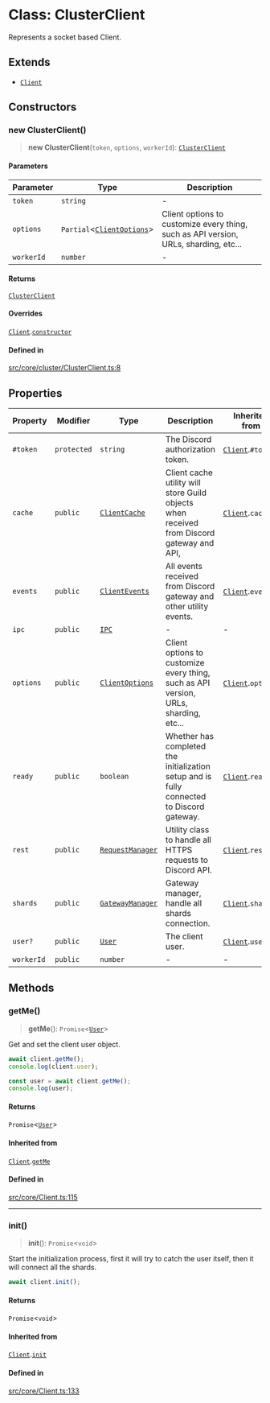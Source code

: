 # Class: ClusterClient

Represents a socket based Client.

## Extends

- [`Client`](Client.mdx)

## Constructors

### new ClusterClient()

> **new ClusterClient**(`token`, `options`, `workerId`): [`ClusterClient`](ClusterClient.mdx)

#### Parameters

| Parameter | Type | Description |
| ------ | ------ | ------ |
| `token` | `string` | - |
| `options` | `Partial`\<[`ClientOptions`](../interfaces/ClientOptions.mdx)\> | Client options to customize every thing, such as API version, URLs, sharding, etc... |
| `workerId` | `number` | - |

#### Returns

[`ClusterClient`](ClusterClient.mdx)

#### Overrides

[`Client`](Client.mdx).[`constructor`](Client.mdx#constructors)

#### Defined in

[src/core/cluster/ClusterClient.ts:8](https://github.com/devdimer/cordium.js/blob/cfa1fbbb6bea11406ac7a0f9fe16ea54d3dc8144/src/core/cluster/ClusterClient.ts#L8)

## Properties

| Property | Modifier | Type | Description | Inherited from | Defined in |
| ------ | ------ | ------ | ------ | ------ | ------ |
| `#token` | `protected` | `string` | The Discord authorization token. | [`Client`](Client.mdx).`#token` | [src/core/Client.ts:34](https://github.com/devdimer/cordium.js/blob/cfa1fbbb6bea11406ac7a0f9fe16ea54d3dc8144/src/core/Client.ts#L34) |
| `cache` | `public` | [`ClientCache`](ClientCache.mdx) | Client cache utility will store Guild objects when received from Discord gateway and API, | [`Client`](Client.mdx).`cache` | [src/core/Client.ts:59](https://github.com/devdimer/cordium.js/blob/cfa1fbbb6bea11406ac7a0f9fe16ea54d3dc8144/src/core/Client.ts#L59) |
| `events` | `public` | [`ClientEvents`](ClientEvents.mdx) | All events received from Discord gateway and other utility events. | [`Client`](Client.mdx).`events` | [src/core/Client.ts:69](https://github.com/devdimer/cordium.js/blob/cfa1fbbb6bea11406ac7a0f9fe16ea54d3dc8144/src/core/Client.ts#L69) |
| `ipc` | `public` | [`IPC`](IPC.mdx) | - | - | [src/core/cluster/ClusterClient.ts:5](https://github.com/devdimer/cordium.js/blob/cfa1fbbb6bea11406ac7a0f9fe16ea54d3dc8144/src/core/cluster/ClusterClient.ts#L5) |
| `options` | `public` | [`ClientOptions`](../interfaces/ClientOptions.mdx) | Client options to customize every thing, such as API version, URLs, sharding, etc... | [`Client`](Client.mdx).`options` | [src/core/Client.ts:54](https://github.com/devdimer/cordium.js/blob/cfa1fbbb6bea11406ac7a0f9fe16ea54d3dc8144/src/core/Client.ts#L54) |
| `ready` | `public` | `boolean` | Whether has completed the initialization setup and is fully connected to Discord gateway. | [`Client`](Client.mdx).`ready` | [src/core/Client.ts:49](https://github.com/devdimer/cordium.js/blob/cfa1fbbb6bea11406ac7a0f9fe16ea54d3dc8144/src/core/Client.ts#L49) |
| `rest` | `public` | [`RequestManager`](RequestManager.mdx) | Utility class to handle all HTTPS requests to Discord API. | [`Client`](Client.mdx).`rest` | [src/core/Client.ts:39](https://github.com/devdimer/cordium.js/blob/cfa1fbbb6bea11406ac7a0f9fe16ea54d3dc8144/src/core/Client.ts#L39) |
| `shards` | `public` | [`GatewayManager`](GatewayManager.mdx) | Gateway manager, handle all shards connection. | [`Client`](Client.mdx).`shards` | [src/core/Client.ts:44](https://github.com/devdimer/cordium.js/blob/cfa1fbbb6bea11406ac7a0f9fe16ea54d3dc8144/src/core/Client.ts#L44) |
| `user?` | `public` | [`User`](User.mdx) | The client user. | [`Client`](Client.mdx).`user` | [src/core/Client.ts:64](https://github.com/devdimer/cordium.js/blob/cfa1fbbb6bea11406ac7a0f9fe16ea54d3dc8144/src/core/Client.ts#L64) |
| `workerId` | `public` | `number` | - | - | [src/core/cluster/ClusterClient.ts:6](https://github.com/devdimer/cordium.js/blob/cfa1fbbb6bea11406ac7a0f9fe16ea54d3dc8144/src/core/cluster/ClusterClient.ts#L6) |

## Methods

### getMe()

> **getMe**(): `Promise`\<[`User`](User.mdx)\>

Get and set the client user object.

```ts copy showLineNumbers
await client.getMe();
console.log(client.user);
```

```ts copy showLineNumbers
const user = await client.getMe();
console.log(user);
```

#### Returns

`Promise`\<[`User`](User.mdx)\>

#### Inherited from

[`Client`](Client.mdx).[`getMe`](Client.mdx#getme)

#### Defined in

[src/core/Client.ts:115](https://github.com/devdimer/cordium.js/blob/cfa1fbbb6bea11406ac7a0f9fe16ea54d3dc8144/src/core/Client.ts#L115)

***

### init()

> **init**(): `Promise`\<`void`\>

Start the initialization process, first it will try to catch the user itself, then it will connect all the shards.

```ts copy showLineNumbers
await client.init();
```

#### Returns

`Promise`\<`void`\>

#### Inherited from

[`Client`](Client.mdx).[`init`](Client.mdx#init)

#### Defined in

[src/core/Client.ts:133](https://github.com/devdimer/cordium.js/blob/cfa1fbbb6bea11406ac7a0f9fe16ea54d3dc8144/src/core/Client.ts#L133)
